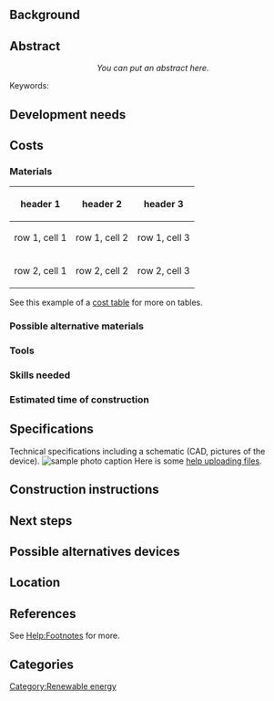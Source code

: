 {{TOCright}}

== Background ==
== Abstract ==
<center>''You can put an abstract here. ''</center>
Keywords:

== Development needs ==
== Costs ==
=== Materials ===
{| class="wikitable"
|-
! header 1
! header 2
! header 3
|-
| row 1, cell 1
| row 1, cell 2
| row 1, cell 3
|-
| row 2, cell 1
| row 2, cell 2
| row 2, cell 3
|}
See this example of a [[Help:Table_examples#Cost_Table|cost table]] for more on tables.

=== Possible alternative materials ===

===Tools ===

=== Skills needed ===

=== Estimated time of construction ===

== Specifications ==
Technical specifications including a schematic (CAD, pictures of the device).
[[Image:Aplogo3.gif|thumb|right|sample photo caption]]
Here is some [[Help:Contents#Uploading|help uploading files]].

== Construction instructions ==
== Next steps ==
== Possible alternatives devices ==
== Location ==
== References ==
<references/>
See [[Help:Footnotes]] for more.
<!-- This will automatically put the citations from within the <ref> </ref> tags above. -->

== Categories ==
[[Category:Renewable energy]]